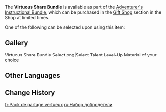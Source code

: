 {{Item Infobox
|id           = 115017
|image        = Item Virtuous Share Bundle.png
|type         = Bundles
|invCategory  = Precious Items
|quality      = 3
|description  = The Guild will routinely share a few books on virtue, for virtue builds character.<br><br>Upon using this item, you may choose to obtain one of all the three-star Talent Level-Up Materials.
|source1      = [[Gift Shop]] in [[Adventurer's Instructional Bundle]]
|source2      = [[Account#Xbox|Xbox Game Pass]] subscription
}}
The '''Virtuous Share Bundle''' is available as part of the [[Adventurer's Instructional Bundle]], which can be purchased in the [[Gift Shop]] section in the Shop at limited times.

One of the following can be selected upon using this item:
{{Card List|delim=;|show_caption=1|
Guide to Freedom*1;
Guide to Resistance*1;
Guide to Ballad*1;
Guide to Prosperity*1;
Guide to Diligence*1;
Guide to Gold*1;
Guide to Transience*1;
Guide to Elegance*1;
Guide to Light*1;
Guide to Admonition*1;
Guide to Ingenuity*1;
Guide to Praxis*1;
Guide to Equity*1;
Guide to Justice*1;
Guide to Order*1;
Guide to Contention*1;
Guide to Kindling*1;
Guide to Conflict*1}}

==Gallery==
<gallery>
Virtuous Share Bundle Select.png|Select Talent Level-Up Material of your choice
</gallery>

==Other Languages==
{{Other Languages
|en      = Virtuous Share Bundle
|zhs     = 美德分享包
|zhs_rm  = Měidé Fēnxiǎng Bāo
|zht     = 美德分享包
|zht_rm  = Měidé Fēnxiǎng Bāo
|zh_tl   = Virtuous Sharing Bundle
|ja      = 美徳シェアパック
|ja_rm   = Bitoku Shea Pakku
|ja_tl   = Virtuous Share Pack
|ko      = 미덕 공유 패키지
|ko_tl   = Virtue Share Package
|es      = Paquete de conocimiento
|es_tl   = Knowledge Package
|fr      = Pack de partage vertueux
|fr_tl   = Virtuous Share Pack
|ru      = Набор добродетели
|ru_tl   = Set of Virtues
|th      = แพ็กแบ่งปันคุณธรรม
|th_rm   = 
|th_tl   = 
|vi      = Quà Chia Sẻ Mỹ Đức
|vi_tl   = 
|de      = Paket des tugendhaften Teilens
|de_tl   = Pack of Virtuous Sharing
|id      = Virtuous Share Bundle
|pt      = Pacote de Compartilhamento de Virtude
|pt_tl   = 
|tr      = Erdemli Ganimet Paketi
|tr_tl   = Virtuous Loot Pack
|it      = Bundle virtuoso
|it_tl   = 
}}

==Change History==
{{Change History|1.2}}

[[fr:Pack de partage vertueux]]
[[ru:Набор добродетели]]